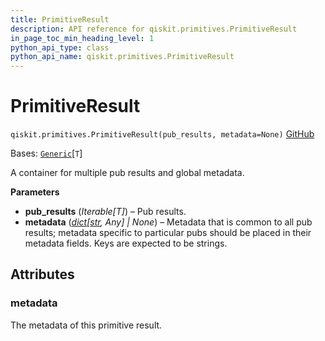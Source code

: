 ```yaml
---
title: PrimitiveResult
description: API reference for qiskit.primitives.PrimitiveResult
in_page_toc_min_heading_level: 1
python_api_type: class
python_api_name: qiskit.primitives.PrimitiveResult
---
```


# PrimitiveResult

<span id="qiskit.primitives.PrimitiveResult" />

`qiskit.primitives.PrimitiveResult(pub_results, metadata=None)` [GitHub](https://github.com/qiskit/qiskit/tree/main/qiskit/primitives/containers/primitive_result.py "view source code")

Bases: [`Generic`](https://docs.python.org/3/library/typing.html#typing.Generic "(in Python v3.12)")\[`T`]

A container for multiple pub results and global metadata.

**Parameters**

*   **pub\_results** (*Iterable\[T]*) – Pub results.
*   **metadata** ([*dict*](https://docs.python.org/3/library/stdtypes.html#dict "(in Python v3.12)")*\[*[*str*](https://docs.python.org/3/library/stdtypes.html#str "(in Python v3.12)")*, Any] | None*) – Metadata that is common to all pub results; metadata specific to particular pubs should be placed in their metadata fields. Keys are expected to be strings.

## Attributes

<span id="qiskit.primitives.PrimitiveResult.metadata" />

### metadata

The metadata of this primitive result.

